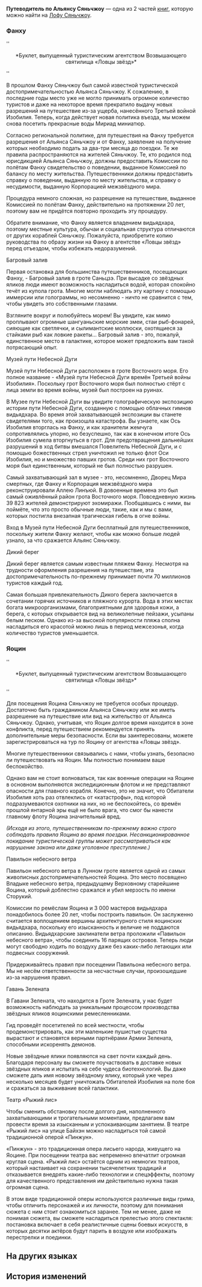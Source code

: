 {{Книга Инфобокс
|id           = 243
|Название     = Путеводитель по Альянсу Сяньчжоу
|Изображение  = Item Xianzhou Parchment.png
|Мир          = Лофу Сяньчжоу
|Томов        = 2
|Автор        = <!--нужно добавить-->
|Описание     = Путеводитель, опубликованный агентством «Ловцы звёзд», знакомит с туристическими достопримечательностями различных регионов Альянса Сяньчжоу.
|Том1         = {{tx}}
|Источник1    = {{tx|Отсутствует источник}}
|Том2         = {{tx}}
|Источник2    = {{tx|Отсутствует источник}}
|Персонажи    = 
|Фракции      = 
}}
'''Путеводитель по Альянсу Сяньчжоу''' — одна из 2 частей [[Книги|книг]], которую можно найти на [[Лофу Сяньчжоу]].
<!--
==Получение==
<gallery>
Книга НАЗВАНИЕ.png|НАЗВАНИЕ
Локация НАЗВАНИЕ.png|Расположение на карте. Ближайший пространственный якорь «[[НАЗВАНИЕ]]»
</gallery>
-->
===Фанху===
''<div align="center">*Буклет, выпущенный туристическим агентством Возвышающего святилища «Ловцы звёзд»*</div>''

{{Размер|32|Советы путешественникам по Фанху Сяньчжоу}}

В прошлом Фанху Сяньчжоу был самой известной туристической достопримечательностью Альянса Сяньчжоу. К сожалению, в последние годы место уже не могло принимать огромное количество туристов и даже на некоторое время прекратило выдачу новых разрешений на путешествие из-за ущерба, нанесённого Третьей войной Изобилия. Теперь, когда действует новая политика въезда, мы можем снова посетить прекрасные воды Мириад миниатюр.

Согласно региональной политике, для путешествия на Фанху требуется разрешения от Альянса Сяньчжоу и от Фанху, заявление на получение которых необходимо подать за два-три месяца до поездки. Те же правила распространяются на жителей Сяньчжоу. Те, кто родился под юрисдикцией Альянса Сяньчжоу, должны предоставить Комиссии по полётам Фанху свидетельство о поведении, выданное Комиссией по балансу по месту жительства. Путешественники должны предоставить справку о поведении, выданную по месту жительства, и справку о несудимости, выданную Корпорацией межзвёздного мира.

Процедура немного сложная, но разрешение на путешествие, выданное Комиссией по полётам Фанху, действительно на протяжении 20 лет, поэтому вам не придётся повторно проходить эту процедуру.

Обратите внимание, что Фанху является владением видьядхара, поэтому местные культура, обычаи и социальная структура отличаются от других кораблей Сяньчжоу. Пожалуйста, приобретите копию руководства по образу жизни на Фанху в агентстве «Ловцы звёзд» перед отъездом, чтобы избежать недоразумений.

{{Размер|32|Достопримечательности Фанху Сяньчжоу, которые стоит посетить каждому}}

Багровый залив

Первая остановка для большинства путешественников, посещающих Фанху, - Багровый залив в гроте Саньцзэ. При высадке со звёздных яликов люди имеют возможность насладиться водой, которая спокойно течёт из купола грота. Многие могли наблюдать эту картину с помощью иммерсии или голограммы, но несомненно - ничто не сравнится с тем, чтобы увидеть это собственными глазами.

Взгляните вокруг и полюбуйтесь морем! Вы увидите, как мимо проплывают огромные шангуаньские морские змеи, стаи рыб-фонарей, сияющие как светлячки, и сылимантские моллюски, охотящиеся за стайками рыб как ловкие ракеты... Багровый залив - это, пожалуй, единственное место в галактике, которое может предложить вам такой потрясающий опыт.

Музей пути Небесной Дуги

Музей пути Небесной Дуги расположен в гроте Восточного моря. Его полное название - «Музей пути Небесной Дуги времён Третьей войны Изобилия». Поскольку грот Восточного моря был полностью стёрт с лица земли во время войны, музей был построен на руинах.

В Музее пути Небесной Дуги вы увидите голографическую экспозицию истории пути Небесной Дуги, созданную с помощью облачных гимнов видьядхара. Во время этой захватывающей экспозиции вы станете свидетелями того, как произошла катастрофа. Вы узнаете, как Ось Изобилия вторглась на Фанху, и как хранители жемчуга сопротивлялись упорно, но безуспешно, так как в конечном итоге Ось Изобилия сумела вторгнуться в грот. Для предотвращения дальнейших разрушений в ход битвы вмешался Повелитель Небесной Дуги, и с помощью божественных стрел уничтожил не только флот Оси Изобилия, но и множество павших гротов. Среди них грот Восточного моря был единственным, который не был полностью разрушен.

Самый захватывающий зал в музее - это, несомненно, Дворец Мира смертных, где Фанху и Корпорация межзвёздного мира реконструировали Аллею Линъюй. В довоенные времена это был самый оживлённый район грота Восточного моря. Повседневную жизнь 39 823 жителей демонстрируют эхомиражи. Пообщавшись с ними, вы поймёте, что это просто обычные люди, такие, как и мы с вами, которых постигла внезапная трагическая гибель в огне войны.

Вход в Музей пути Небесной Дуги бесплатный для путешественников, поскольку жители Фанху желают, чтобы как можно больше людей узнало, за что сражается Альянс Сяньчжоу.

Дикий берег

Дикий берег является самым известным пляжем Фанху. Несмотря на трудности оформления разрешения на путешествие, эта достопримечательность по-прежнему принимает почти 70 миллионов туристов каждый год.

Самая большая привлекательность Дикого берега заключается в сочетании горячих источников и пляжного курорта. Вода в этих местах богата микроорганизмами, благоприятными для здоровья кожи, а берега, с которых открывается вид на великолепные пейзажи, усыпаны белым песком. Однако из-за высокой популярности пляжа сполна насладиться его красотой можно лишь в период межсезонья, когда количество туристов уменьшается.

===Яоцин===
''<div align="center">*Буклет, выпущенный туристическим агентством Возвышающего святилища «Ловцы звёзд»*</div>''

{{Размер|32|Советы путешественникам по Яоцину Сяньчжоу}}

Для посещения Яоцина Сяньчжоу не требуется особых процедур. Достаточно быть гражданином Альянса Сяньчжоу или же иметь разрешение на путешествие или вид на жительство от Альянса Сяньчжоу. Однако, учитывая, что Яоцин долгое время находится в зоне конфликта, перед путешествием рекомендуется принять дополнительные меры безопасности. Если вы заинтересованы, можете зарегистрироваться на тур по Яоцину от агентства «Ловцы звёзд».

Многие путешественники связывались с нами, чтобы узнать, безопасно ли путешествовать на Яоцин. Мы полностью понимаем ваше беспокойство.

Однако вам не стоит волноваться, так как военные операции на Яоцине в основном выполняются экспедиционным флотом и не представляют опасности для главного корабля. Конечно, это не значит, что Обитатели Изобилия хоть раз отвлеклись от «катастрофы», под которой подразумеваются охотники на них, но не беспокойтесь, со времён прошлой янтарной эры ещё не было врага, что смог бы нанести главному флоту Яоцина значительный вред.

''(Исходя из этого, путешественникам по-прежнему важно строго соблюдать правила Яоцина во время поездки. Несанкционированное покидание туристической группы может рассматриваться как нарушение закона или даже уголовное преступление.)''

{{Размер|32|Достопримечательности Яоцина Сяньчжоу, которые стоит посетить каждому}}

Павильон небесного ветра

Павильон небесного ветра в Лунном гроте является одной из самых живописных достопримечательностей Яоцина. Это место посвящено Владыке небесного ветра, предыдущему Верховному старейшине Яоцина, который доблестно сражался и убил мерзость по имени Сторукий.

Комиссии по ремёслам Яоцина и 3 000 мастеров видьядхара понадобилось более 20 лет, чтобы построить павильон. Он заслуженно считается воплощением вершины архитектурного стиля яоцинских видьядхара, поскольку его изысканность и величие не поддаются описанию. Видьядхарские заклинатели ветра проложили «Павильон небесного ветра», чтобы соединить 16 парящих островов. Теперь люди могут свободно ходить по воздуху даже без каких-либо летающих или подвесных сооружений.

Придерживайтесь правил при посещении Павильона небесного ветра. Мы не несём ответственности за несчастные случаи, произошедшие из-за нарушения правил.

Гавань Зелената

В Гавани Зелената, что находится в Гроте Зелената, у нас будет возможность наблюдать за уникальным процессом производства звёздных яликов яоцинскими ремесленниками.

Гид проведёт посетителей по всей местности, чтобы продемонстрировать, как эти маленькие пушистые существа вырастают и становятся верными партнёрами Армии Зелената, способными искоренять демонов.

Новые звёздные ялики появляются на свет почти каждый день. Благодаря персоналу вы сможете поучаствовать в доставке новых звёздных яликов и испытать на себе чудеса биотехнологий. Вы даже сможете дать имя новому звёздному ялику, который уже через несколько месяцев будет уничтожать Обитателей Изобилия на поле боя и сражаться за выживание всей галактики.

Театр «Рыжий лис»

Чтобы сменить обстановку после долгого дня, наполненного захватывающими и трогательными моментами, предлагаем вам провести время за изысканным и успокаивающим занятием. В театре «Рыжий лис» на улице Байхэн можно насладиться той самой традиционной оперой «Пинжун».

«Пинжун» - это традиционная опера лисьего народа, живущего на Яоцине. При посещении театра вас непременно впечатлит огромная круглая сцена. «Рыжий лис» остаётся одним из немногих театров, который настаивает на сохранении тысячелетних традиций и отказывается внедрять какие-либо технологии и спецэффекты, поэтому для качественного представления им действительно нужна такая огромная сцена.

В этом виде традиционной оперы используются различные виды грима, чтобы отличить персонажей и их личности, поэтому для понимания сюжета с ним стоит ознакомиться заранее. Тем не менее, даже не понимая сюжета, вы сможете насладиться прелестью этого спектакля: постановка включает в себя реалистичные сцены боевых искусств, в которых десятки актёров будут парить в воздухе или изображать перестрелки и поединки.

==На других языках==
{{На других языках
|en   = Xianzhou Alliance Travel Guide
|zhs  = 仙舟联盟畅游手册
|zht  = 仙舟聯盟暢遊手冊
|ja   = 仙舟同盟快遊冊子
|ko   = 선주 연맹 유람 수첩
|es   = Guía de viaje de la Alianza Xianzhou
|fr   = Guide touristique de l'Alliance Xianzhou
|ru   = Путеводитель по Альянсу Сяньчжоу
|th   = คู่มือท่องเที่ยวสหพันธ์ Xianzhou
|vi   = Sổ Tay Du Ngoạn Liên Minh Xianzhou
|de   = Reiseführer der Xianzhou-Allianz
|id   = Panduan Perjalanan Xianzhou Alliance
|pt   = Guia de Viagem da Aliança Xianzhou
}}

==История изменений==
{{История изменений|2.7}}